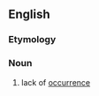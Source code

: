 ==English==

===Etymology===
{{prefix|en|non|occurrence}}

===Noun===
{{en-noun}}

# lack of [[occurrence]]